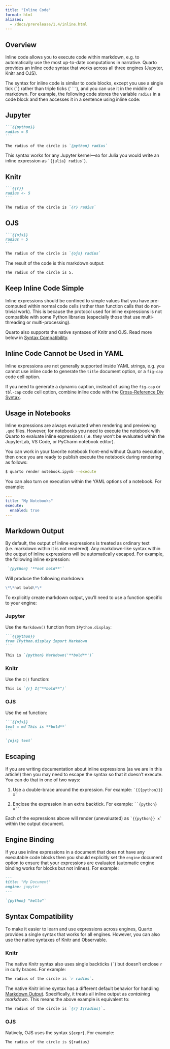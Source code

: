 ```yaml
---
title: "Inline Code"
format: html
aliases: 
  - /docs/prerelease/1.4/inline.html
---
```


## Overview

Inline code allows you to execute code within markdown, e.g. to automatically use the most up-to-date computations in narrative. Quarto provides an inline code syntax that works across all three engines (Jupyter, Knitr and OJS).

The syntax for inline code is similar to code blocks, except you use a single tick (`` ` ``) rather than triple ticks (```` ``` ````), and you can use it in the middle of markdown. For example, the following code stores the variable `radius` in a code block and then accesses it in a sentence using inline code:

::: {.panel-tabset group="engine"}
## Jupyter

```` markdown
```{{python}}
radius = 5
```

The radius of the circle is `{python} radius`
````

This syntax works for any Jupyter kernel---so for Julia you would write an inline expression as `` `{julia} radius` ``).

## Knitr

```` markdown
```{{r}}
radius <- 5
```

The radius of the circle is `{r} radius`
````

## OJS

```` markdown
```{{ojs}}
radius = 5
```

The radius of the circle is `{ojs} radius`
````
:::

The result of the code is this markdown output:

``` markdown
The radius of the circle is 5.
```

::: callout-caution

## Keep Inline Code Simple

Inline expressions should be confined to simple values that you have pre-computed within normal code cells (rather than function calls that do non-trivial work). This is because the protocol used for inline expressions is not compatible with some Python libraries (especially those that use multi-threading or multi-processing).
:::

Quarto also supports the native syntaxes of Knitr and OJS. Read more below in [Syntax Compatibility].

::: {.callout-important}

## Inline Code Cannot be Used in YAML

Inline expressions are not generally supported inside YAML strings, e.g. you cannot use inline code to generate  the `title` document option, or a `fig-cap` code cell option.

If you need to generate a dynamic caption, instead of using the `fig-cap` or `tbl-cap` code cell option, combine inline code with the [Cross-Reference Div Syntax](/docs/authoring/cross-references-divs.qmd#computed-captions).

:::

## Usage in Notebooks

Inline expressions are always evaluated when rendering and previewing `.qmd` files. However, for notebooks you need to execute the notebook with Quarto to evaluate inline expressions (i.e. they won't be evaluated within the JupyterLab, VS Code, or PyCharm notebook editor).

You can work in your favorite notebook front-end without Quarto execution, then once you are ready to publish execute the notebook during rendering as follows:

``` .bash
$ quarto render notebook.ipynb --execute
```

You can also turn on execution within the YAML options of a notebook. For example:

``` yaml
---
title: "My Notebooks"
execute:
  enabled: true
---
```

## Markdown Output

By default, the output of inline expressions is treated as ordinary text (i.e. markdown within it is not rendered). Any markdown-like syntax within the output of inline expressions will be automatically escaped. For example, the following inline expression:

``` markdown
 `{python} '**not bold**'` 
```

Will produce the following markdown:

``` markdown
\*\*not bold\*\*
```

To explicitly create markdown output, you'll need to use a function specific to your engine:

::: {.panel-tabset group="engine"}
### Jupyter

Use the `Markdown()` function from `IPython.display`:

```` markdown
```{{python}}
from IPython.display import Markdown
```

This is `{python} Markdown('**bold**')`
````

### Knitr

Use the `I()` function:

``` markdown
This is `{r} I("**bold**")`
```

### OJS

Use the `md` function:

```` markdown
```{{ojs}}
text = md`This is **bold**`
```

`{ojs} text`
````
:::

## Escaping

If you are writing documentation about inline expressions (as we are in this article!) then you may need to escape the syntax so that it doesn't execute. You can do that in one of two ways:

1)  Use a double-brace around the expression. For example: `` `{{{python}}} x` ``

2)  Enclose the expression in an extra backtick. For example: ``` ``{python} x`` ```

Each of the expressions above will render (unevaluated) as `` `{{python}} x` `` within the output document.

## Engine Binding

If you use inline expressions in a document that does not have any executable code blocks then you should explicitly set the `engine` document option to ensure that your expressions are evaluated (automatic engine binding works for blocks but not inlines). For example:

``` markdown
---
title: "My Document"
engine: jupyter
---

`{python} "hello"`
```

## Syntax Compatibility

To make it easier to learn and use expressions across engines, Quarto provides a single syntax that works for all engines. However, you can also use the native syntaxes of Knitr and Observable.

### Knitr

The native Knitr syntax also uses single backticks (`` ` ``) but doesn't enclose `r` in curly braces. For example:

``` markdown
The radius of the circle is `r radius`.
```

The native Knitr inline syntax has a different default behavior for handling [Markdown Output]. Specifically, it treats all inline output as *containing markdown*. This means the above example is equivalent to:

```markdown
The radius of the circle is `{r} I(radius)`.
```

### OJS

Natively, OJS uses the syntax `${expr}`. For example:

``` markdown
The radius of the circle is ${radius}
```
